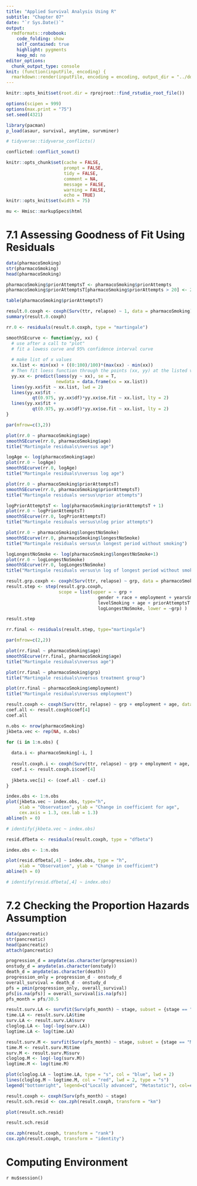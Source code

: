 ```yaml
---
title: "Applied Survival Analysis Using R"
subtitle: "Chapter 07"
date: "`r Sys.Date()`"
output:
  rmdformats::robobook:
    code_folding: show
    self_contained: true
    highlight: pygments
    keep_md: no
editor_options: 
  chunk_output_type: console
knit: (function(inputFile, encoding) {
  rmarkdown::render(inputFile, encoding = encoding, output_dir = "../docs") })
---
```


```r
knitr::opts_knit$set(root.dir = rprojroot::find_rstudio_root_file())

options(scipen = 999)
options(max.print = "75")
set.seed(4321)

library(pacman)
p_load(asaur, survival, anytime, survminer)
```

```r
# tidyverse::tidyverse_conflicts()

conflicted::conflict_scout()
```

```r
knitr::opts_chunk$set(cache = FALSE,
                      prompt = FALSE,
                      tidy = FALSE,
                      comment = NA,
                      message = FALSE,
                      warning = FALSE,
                      echo = TRUE)
knitr::opts_knit$set(width = 75)

mu <- Hmisc::markupSpecs$html
```

<!-- ----------------------------------------------------- -->

# 7.1 Assessing Goodness of Fit Using Residuals

```r
data(pharmacoSmoking)
str(pharmacoSmoking)
head(pharmacoSmoking)

pharmacoSmoking$priorAttemptsT <- pharmacoSmoking$priorAttempts
pharmacoSmoking$priorAttemptsT[pharmacoSmoking$priorAttempts > 20] <- 20

table(pharmacoSmoking$priorAttemptsT)

result.0.coxph <- coxph(Surv(ttr, relapse) ~ 1, data = pharmacoSmoking)
summary(result.0.coxph)

rr.0 <- residuals(result.0.coxph, type = "martingale")
```

```r
smoothSEcurve <- function(yy, xx) {
  # use after a call to "plot"
  # fit a lowess curve and 95% confidence interval curve
  
  # make list of x values
  xx.list <- min(xx) + ((0:100)/100)*(max(xx) - min(xx))
  # Then fit loess function through the points (xx, yy) at the listed values
  yy.xx <- predict(loess(yy ~ xx), se = T,
                   newdata = data.frame(xx = xx.list))
  lines(yy.xx$fit ~ xx.list, lwd = 2)
  lines(yy.xx$fit -
          qt(0.975, yy.xx$df)*yy.xx$se.fit ~ xx.list, lty = 2)
  lines(yy.xx$fit +
          qt(0.975, yy.xx$df)*yy.xx$se.fit ~ xx.list, lty = 2)
}
```

```r
par(mfrow=c(3,2))

plot(rr.0 ~ pharmacoSmoking$age)
smoothSEcurve(rr.0, pharmacoSmoking$age)
title("Martingale residuals\nversus age")

logAge <- log(pharmacoSmoking$age)
plot(rr.0 ~ logAge)
smoothSEcurve(rr.0, logAge)
title("Martingale residuals\nversus log age")

plot(rr.0 ~ pharmacoSmoking$priorAttemptsT)
smoothSEcurve(rr.0, pharmacoSmoking$priorAttemptsT)
title("Martingale residuals versus\nprior attempts")

logPriorAttemptsT <- log(pharmacoSmoking$priorAttemptsT + 1)
plot(rr.0 ~ logPriorAttemptsT)
smoothSEcurve(rr.0, logPriorAttemptsT)
title("Martingale residuals versus\nlog prior attempts")

plot(rr.0 ~ pharmacoSmoking$longestNoSmoke)
smoothSEcurve(rr.0, pharmacoSmoking$longestNoSmoke)
title("Martingale residuals versus\n longest period without smoking")

logLongestNoSmoke <- log(pharmacoSmoking$longestNoSmoke+1)
plot(rr.0 ~ logLongestNoSmoke)
smoothSEcurve(rr.0, logLongestNoSmoke)
title("Martingale residuals versus\n log of longest period without smoking")
```

```r
result.grp.coxph <- coxph(Surv(ttr, relapse) ~ grp, data = pharmacoSmoking)
result.step <- step(result.grp.coxph, 
                    scope = list(upper = ~ grp +
                                   gender + race + employment + yearsSmoking +
                                   levelSmoking + age + priorAttemptsT +
                                   logLongestNoSmoke, lower = ~grp) )

result.step

rr.final <- residuals(result.step, type="martingale")

par(mfrow=c(2,2))

plot(rr.final ~ pharmacoSmoking$age)
smoothSEcurve(rr.final, pharmacoSmoking$age)
title("Martingale residuals\nversus age")

plot(rr.final ~ pharmacoSmoking$grp)
title("Martingale residuals\nversus treatment group")

plot(rr.final ~ pharmacoSmoking$employment)
title("Martingale residuals\nversus employment")
```

```r
result.coxph <- coxph(Surv(ttr, relapse) ~ grp + employment + age, data = pharmacoSmoking)
coef.all <- result.coxph$coef[4]
coef.all

n.obs <- nrow(pharmacoSmoking)
jkbeta.vec <- rep(NA, n.obs)

for (i in 1:n.obs) {
  
  data.i <- pharmacoSmoking[-i, ]
  
  result.coxph.i <- coxph(Surv(ttr, relapse) ~ grp + employment + age, data = data.i)
  coef.i <- result.coxph.i$coef[4]
  
  jkbeta.vec[i] <- (coef.all - coef.i)
}

index.obs <- 1:n.obs
plot(jkbeta.vec ~ index.obs, type="h",
     xlab = "Observation", ylab = "Change in coefficient for age",
     cex.axis = 1.3, cex.lab = 1.3)
abline(h = 0)

# identify(jkbeta.vec ~ index.obs)

resid.dfbeta <- residuals(result.coxph, type = "dfbeta")

index.obs <- 1:n.obs

plot(resid.dfbeta[,4] ~ index.obs, type = "h",
     xlab = "Observation", ylab = "Change in coefficient")
abline(h = 0)

# identify(resid.dfbeta[,4] ~ index.obs)
```

# 7.2 Checking the Proportion Hazards Assumption

```r
data(pancreatic)
str(pancreatic)
head(pancreatic)
attach(pancreatic)

progression_d = anydate(as.character(progression))
onstudy_d = anydate(as.character(onstudy))
death_d = anydate(as.character(death))
progression_only = progression_d - onstudy_d
overall_survival = death_d - onstudy_d
pfs = pmin(progression_only, overall_survival)
pfs[is.na(pfs)] = overall_survival[is.na(pfs)]
pfs_month = pfs/30.5
```

```r
result.surv.LA <- survfit(Surv(pfs_month) ~ stage, subset = {stage == "LA"})
time.LA <- result.surv.LA$time
surv.LA <- result.surv.LA$surv
cloglog.LA <- log(-log(surv.LA))
logtime.LA <- log(time.LA)

result.surv.M <- survfit(Surv(pfs_month) ~ stage, subset = {stage == "M"})
time.M <- result.surv.M$time
surv.M <- result.surv.M$surv
cloglog.M <- log(-log(surv.M))
logtime.M <- log(time.M)

plot(cloglog.LA ~ logtime.LA, type = "s", col = "blue", lwd = 2)
lines(cloglog.M ~ logtime.M, col = "red", lwd = 2, type = "s")
legend("bottomright", legend=c("Locally advanced", "Metastatic"), col=c("blue","red"), lwd = 2)
```

```r
result.coxph <- coxph(Surv(pfs_month) ~ stage)
result.sch.resid <- cox.zph(result.coxph, transform = "km")

plot(result.sch.resid)

result.sch.resid

cox.zph(result.coxph, transform = "rank")
cox.zph(result.coxph, transform = "identity")
```

<!-- ----------------------------------------------------- -->

# Computing Environment

`r mu$session()`